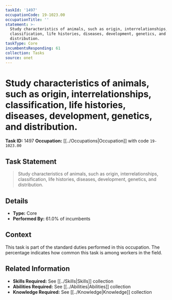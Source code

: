 ```yaml
---
taskId: '1497'
occupationCode: 19-1023.00
occupationTitle: ''
statement: >-
  Study characteristics of animals, such as origin, interrelationships,
  classification, life histories, diseases, development, genetics, and
  distribution.
taskType: Core
incumbentsResponding: 61
collection: Tasks
source: onet
---
```

# Study characteristics of animals, such as origin, interrelationships, classification, life histories, diseases, development, genetics, and distribution.

**Task ID:** 1497
**Occupation:** [[../Occupations|Occupation]] with code `19-1023.00`

## Task Statement

> Study characteristics of animals, such as origin, interrelationships, classification, life histories, diseases, development, genetics, and distribution.

## Details

- **Type:** Core
- **Performed By:** 61.0% of incumbents

## Context

This task is part of the standard duties performed in this occupation. The percentage indicates how common this task is among workers in the field.

## Related Information

- **Skills Required:** See [[../Skills|Skills]] collection
- **Abilities Required:** See [[../Abilities|Abilities]] collection
- **Knowledge Required:** See [[../Knowledge|Knowledge]] collection
